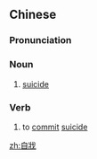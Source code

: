 ==Chinese==
{{zh-forms}}

===Pronunciation===
{{zh-pron
|m=zì戕
|c=zi6 coeng4
|cat=n,v
}}

===Noun===
{{zh-noun}}

# {{lb|zh|literary}} [[suicide]]

===Verb===
{{zh-verb}}

# {{lb|zh|literary}} to [[commit]] [[suicide]]

[[zh:自戕]]